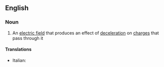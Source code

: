 ==English==

===Noun===
{{en-noun}}

# {{label|en|physics}} An [[electric field]] that produces an effect of [[deceleration]] on [[charge]]s that pass through it

====Translations====
{{trans-top|contrafield}}
* Italian: {{t|it|controcampo|m}}
{{trans-mid}}
{{trans-bottom}}